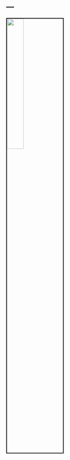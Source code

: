 ---
---

<link rel="stylesheet" href="styles.css" type="text/css">

<img src="images/Tres.png" style="width:30%; border:2px solid; margin-right: 20px" align="left">

